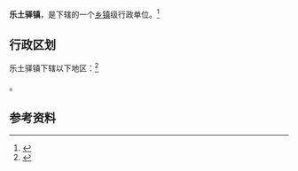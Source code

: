 {{中国乡级行政区|65/23/24/101/000}}

'''乐土驿镇'''，是{{PRC admin/fullname|65/23/24/101/000|3}}下辖的一个[[乡镇|乡镇]]级行政单位。<ref>{{PRC admin/ref sgc|{{PRC admin/parent|65/23/24/101/000}}}}</ref>

== 行政区划 ==

乐土驿镇下辖以下地区：<ref>{{PRC admin/ref sgc|65/23/24/101/000}}</ref>

{{PRC admin/children|65/23/24/101/000}}。

== 参考资料 ==

{{reflist}}

{{PRC admin/navcat|65/23/24/101/000}}
{{新疆行政区划小作品}}